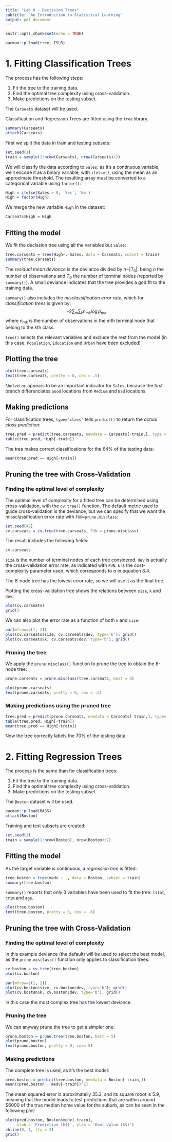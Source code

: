 ```yaml
---
title: "Lab 8 - Decission Trees"
subtitle: "An Introduction to Statistical Learning"
output: pdf_document
---
```


```r
knitr::opts_chunk$set(echo = TRUE)
```

```r
pacman::p_load(tree, ISLR)
```

# 1. Fitting Classification Trees

The process has the following steps:

1. Fit the tree to the training data.
1. Find the optimal tree complexity using cross-validation.
1. Make predictions on the testing subset. 

The `Carseats` dataset will be used.

Classification and Regression Trees are fitted using the `tree` library.
```r
summary(Carseats)
attach(Carseats)
```
First we split the data in train and testing subsets:
```r
set.seed(1)
train = sample(1:nrow(Carseats), nrow(Carseats)/2)
```
We will classify the data according to `Sales`; as it's a continuous variable, we'll encode it as a binary variable, with `ifelse()`, using the mean as an approximate threshold. The resulting array must be converted to a categorical variable using `factor()`:
```r
High = ifelse(Sales > 8, 'Yes', 'No')
High = factor(High)
```
We merge the new variable `High` in the dataset:
```r
Carseats$High = High
```

## Fitting the model
We fit the decission tree using all the variables but `Sales`:
```r
tree.carseats = tree(High~.-Sales, data = Carseats, subset = train)
summary(tree.carseats)
```
The *residual mean deviance* is the deviance divided by $n - \vert {T_0} \vert$, being $n$ the number of observations and $T_0$ the number of terminal nodes (reported by `summary()`). A small deviance indicates that the tree provides a god fit to the training data.

`summary()` also includes the *misclassification error rate*, which for *classification trees* is given by:
$$
-2 \sum_m \sum_k n_{mk} \log{\hat p_{mk}}
$$
where $n_{mk}$ is the number of observations in the $m$th terminal node that belong to the $k$th class.

`tree()` selects the relevant variables and exclude the rest from the model (in this case, `Population`, `Education` and `Urban` have been excluded)

## Plotting the tree
```r
plot(tree.carseats)
text(tree.carseats, pretty = 0, cex = .5)
```

`ShelveLoc` appears to be an important indicator for `Sales`, because the first branch differenciates `Good` locations from `Medium` and `Bad` locations.

## Making predictions

For classification trees, `type="class"` tells `predict()` to return the *actual class prediction*:
```r
tree.pred = predict(tree.carseats, newdata = Carseats[-train,], type = 'class')
table(tree.pred, High[-train])
```
The tree makes correct classifications for the 64% of the testing data:
```r
mean(tree.pred == High[-train])
```

## Pruning the tree with Cross-Validation

### Finding the optimal level of complexity

The optimal level of complexity for a fitted tree can be determined using cross-validation, with the `cv.tree()` function. The default metric used to guide cross-validation is the deviance, but we can specify that we want the missclassification error rate with `FUN=prune.misclass`:
```r
set.seed(42)
cv.carseats = cv.tree(tree.carseats, FUN = prune.misclass)
```
The result includes the following fields:
```r
cv.carseats
```
`size` is the number of terminal nodes of each tree considered. `dev` is actually the cross-validation error rate, as indicated with `FUN`. `k` is the cost-complexity parameter used, which corresponds to $\alpha$ in equation $8.4$.

The 8-node tree has the lowest error rate, so we will use it as the final tree. 

Plotting the cross-validation tree shows the relations between `size`, `k` and `dev`:
```r
plot(cv.carseats)
grid()
```


We can also plot the error rate as a function of both `k` and `size`:
```r
par(mfrow=c(1, 2))
plot(cv.carseats$size, cv.carseats$dev, type='b'); grid()
plot(cv.carseats$k, cv.carseats$dev, type='b'); grid()
```

### Pruning the tree

We apply the `prune.misclass()` function to prune the tree to obtain the 8-node tree:
```r
prune.carseats = prune.misclass(tree.carseats, best = 8)
```

```r
plot(prune.carseats)
text(prune.carseats, pretty = 0, cex = .5)
```

### Making predictions using the pruned tree

```r
tree.pred = predict(prune.carseats, newdata = Carseats[-train,], type='class')
table(tree.pred, High[-train])
mean(tree.pred == High[-train])
```
Now the tree correctly labels the 70% of the testing data.


# 2. Fitting Regression Trees

The process is the same than for classification trees:

1. Fit the tree to the training data.
1. Find the optimal tree complexity using cross-validation.
1. Make predictions on the testing subset. 

The `Boston` dataset will be used.
```r
pacman::p_load(MASS)
attach(Boston)
```
Training and test subsets are created:
```r
set.seed(1)
train = sample(1:nrow(Boston), nrow(Boston)/2)
```

## Fitting the model
As the target variable is continuous, a *regression tree* is fitted:
```r
tree.boston = tree(medv ~ ., data = Boston, subset = train)
summary(tree.boston)
```
`summary()` reports that only 3 variables have been used to fit the tree: `lstat`, `crim` and `age`.
```r
plot(tree.boston)
text(tree.boston, pretty = 0, cex = .6)
```

## Pruning the tree with Cross-Validation

### Finding the optimal level of complexity
In this example deviance (the default) will be used to select the best model, as the `prune.misclass()` function only applies to classification trees:
```r
cv.boston = cv.tree(tree.boston)
plot(cv.boston)
```

```r
par(mfrow=c(1, 2))
plot(cv.boston$size, cv.boston$dev, type='b'); grid()
plot(cv.boston$k, cv.boston$dev, type='b'); grid()
```
In this case the most complex tree has the lowest deviance.

### Pruning the tree
We can anyway prune the tree to get a simpler one:
```r
prune.boston = prune.tree(tree.boston, best = 5)
plot(prune.boston)
text(prune.boston, pretty = 0, cex=.5)
```

### Making predictions
The complete tree is used, as it's the best model:
```r
pred.boston = predict(tree.boston, newdata = Boston[-train,])
mean((pred.boston - medv[-train])^2)
```
The mean squared error is aproximatelly 35.3, and its square rooot is 5.9, meaning that the model leads to test predictions that are within around $\$6000$ of the true median home value for the suburb, as can be seen in the following plot:
```r
plot(pred.boston, Boston$medv[-train],
     xlab = 'Prediction (k$)', ylab = 'Real Value (k$)')
abline(0, 1, lty = 2)
grid()
```
